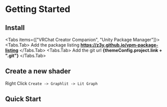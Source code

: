 
# Getting Started

## Install

<Tabs items={["VRChat Creator Companion", "Unity Package Manager"]}>
  <Tabs.Tab>
    Add the package listing <b>https://z3y.github.io/vpm-package-listing</b>
  </Tabs.Tab>
  <Tabs.Tab>
    Add the git url <b>{themeConfig.project.link + ".git"}</b>
  </Tabs.Tab>
</Tabs>

## Create a new shader

Right Click `Create -> Graphlit -> Lit Graph`

## Quick Start

<Cards>
  <Card title="Master Node →" href="./master-node" />
  <Card title="Hotkeys →" href="./hotkeys" />
  <Card title="Custom Nodes→" href="./custom-nodes" />
</Cards>
